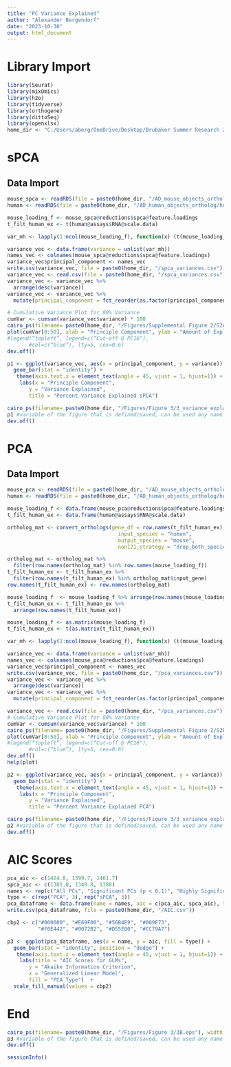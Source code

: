 ---
title: "PC Variance Explained"
author: "Alexander Bergendorf"
date: "2023-10-30"
output: html_document
---

# Library Import
```{r}
library(Seurat)
library(mixOmics)
library(h2o)
library(tidyverse)
library(orthogene)
library(dittoSeq)
library(openxlsx)
home_dir <- "C:/Users/aberg/OneDrive/Desktop/Brubaker Summer Research 2023"
```

# sPCA
## Data Import
```{r}
mouse_spca <- readRDS(file = paste0(home_dir, "/AD_mouse_objects_ortholog/mouse_spca_loadings.RData"))
human <- readRDS(file = paste0(home_dir, "/AD_human_objects_ortholog/human_mouse_proj_spca.RData"))
```



```{r}
mouse_loading_f <- mouse_spca@reductions$spca@feature.loadings
t_filt_human_ex <- t(human@assays$RNA@scale.data)
```


```{r}
var_mh <- lapply(1:ncol(mouse_loading_f), function(x) (t(mouse_loading_f[,x])%*%t(t_filt_human_ex)%*%t_filt_human_ex%*%mouse_loading_f[,x])/(sum(diag(t(mouse_loading_f)%*%t(t_filt_human_ex)%*%t_filt_human_ex%*%mouse_loading_f))))
```




```{r}
variance_vec <- data.frame(variance = unlist(var_mh))
names_vec <- colnames(mouse_spca@reductions$spca@feature.loadings)
variance_vec$principal_component <- names_vec
write.csv(variance_vec, file = paste0(home_dir, "/spca_variances.csv"), row.names = FALSE)
variance_vec <- read.csv(file = paste0(home_dir, "/spca_variances.csv"))
variance_vec <- variance_vec %>%
  arrange(desc(variance))
variance_vec <- variance_vec %>%
  mutate(principal_component = fct_reorder(as.factor(principal_component), desc(variance)))
```

```{r}
# Cumulative Variance Plot for 80% Variance
cumVar <- cumsum(variance_vec$variance) * 100
cairo_ps(filename= paste0(home_dir, "/Figures/Supplemental Figure 2/S2A.eps"), width = 9, height = 7)
plot(cumVar[0:50], xlab = "Principle Component", ylab = "Amount of Explained Variance", main = "Cumulative Variance Plot", ylim = c(0, 100), xlim = c(1, 50))
#legend(“topleft”, legend=c(“Cut-off @ PC16"),
       #col=c(“blue”), lty=5, cex=0.6)
dev.off()
```






```{r}
p1 <- ggplot(variance_vec, aes(x = principal_component, y = variance)) + 
  geom_bar(stat = "identity") +
   theme(axis.text.x = element_text(angle = 45, vjust = 1, hjust=1)) +
    labs(x = "Principle Component",
       y = "Variance Explained",
       title = "Percent Variance Explained sPCA")
```

```{r}
cairo_ps(filename= paste0(home_dir, "/Figures/Figure 3/3_variance_explained_spca.eps"), width = 7, height = 7) # name the file as an EPS
p1 #variable of the figure that is defined/saved, can be used any name
dev.off()
```


# PCA
## Data Import
```{r}
mouse_pca <- readRDS(file = paste0(home_dir, "/AD_mouse_objects_ortholog/mouse_pca_loadings.RData"))
human <- readRDS(file = paste0(home_dir, "/AD_human_objects_ortholog/human_mouse_proj_pca.RData"))
```

```{r}
mouse_loading_f <- data.frame(mouse_pca@reductions$pca@feature.loadings)
t_filt_human_ex <- data.frame(human@assays$RNA@scale.data)
```

```{r}
ortholog_mat <- convert_orthologs(gene_df = row.names(t_filt_human_ex),
                                    input_species = "human",
                                    output_species = "mouse",
                                    non121_strategy = "drop_both_species")

ortholog_mat <- ortholog_mat %>%
  filter(row.names(ortholog_mat) %in% row.names(mouse_loading_f))
t_filt_human_ex <- t_filt_human_ex %>%
  filter(row.names(t_filt_human_ex) %in% ortholog_mat$input_gene)
row.names(t_filt_human_ex) <- row.names(ortholog_mat)

mouse_loading_f  <- mouse_loading_f %>% arrange(row.names(mouse_loading_f))
t_filt_human_ex <- t_filt_human_ex %>%
  arrange(row.names(t_filt_human_ex))
```

```{r}
mouse_loading_f <- as.matrix(mouse_loading_f)
t_filt_human_ex <- t(as.matrix(t_filt_human_ex))
```

```{r}
var_mh <- lapply(1:ncol(mouse_loading_f), function(x) (t(mouse_loading_f[,x])%*%t(t_filt_human_ex)%*%t_filt_human_ex%*%mouse_loading_f[,x])/(sum(diag(t(mouse_loading_f)%*%t(t_filt_human_ex)%*%t_filt_human_ex%*%mouse_loading_f))))
```

```{r}
variance_vec <- data.frame(variance = unlist(var_mh))
names_vec <- colnames(mouse_pca@reductions$pca@feature.loadings)
variance_vec$principal_component <- names_vec
write.csv(variance_vec, file = paste0(home_dir, "/pca_variances.csv"))
variance_vec <- variance_vec %>%
  arrange(desc(variance))
variance_vec <- variance_vec %>%
  mutate(principal_component = fct_reorder(as.factor(principal_component), desc(variance)))
```

```{r}
variance_vec <- read.csv(file = paste0(home_dir, "/pca_variances.csv"))
# Cumulative Variance Plot for 80% Variance
cumVar <- cumsum(variance_vec$variance) * 100
cairo_ps(filename= paste0(home_dir, "/Figures/Supplemental Figure 2/S2B.eps"), width = 9, height = 7)
plot(cumVar[0:50], xlab = "Principle Component", ylab = "Amount of Explained Variance", main = "Cumulative Variance Plot", ylim = c(0, 100), xlim = c(1, 50))
#legend(“topleft”, legend=c(“Cut-off @ PC16"),
       #col=c(“blue”), lty=5, cex=0.6)
dev.off()
help(plot)
```


```{r}
p2 <- ggplot(variance_vec, aes(x = principal_component, y = variance)) + 
  geom_bar(stat = "identity") +
   theme(axis.text.x = element_text(angle = 45, vjust = 1, hjust=1)) +
    labs(x = "Principle Component",
       y = "Variance Explained",
       title = "Percent Variance Explained PCA")
```

```{r}
cairo_ps(filename= paste0(home_dir, "/Figures/Figure 3/3_variance_explained_pca.eps"), width = 7, height = 7) # name the file as an EPS
p2 #variable of the figure that is defined/saved, can be used any name
dev.off()
```

# AIC Scores
```{r}
pca_aic <- c(1424.8, 1399.7, 1461.7)
spca_aic <- c(1381.8, 1349.8, 1388)
names <- rep(c("All PCs", "Significant PCs (p < 0.1)", "Highly Significant PCs (p < 0.001)"), 2)
type <- c(rep("PCA", 3), rep("sPCA", 3))
pca_dataframe <- data.frame(name = names, aic = c(pca_aic, spca_aic), type = type)
write.csv(pca_dataframe, file = paste0(home_dir, "/AIC.csv"))
```

```{r}
cbp2 <- c("#000000", "#E69F00", "#56B4E9", "#009E73",
          "#F0E442", "#0072B2", "#D55E00", "#CC79A7")

p3 <- ggplot(pca_dataframe, aes(x = name, y = aic, fill = type)) + 
  geom_bar(stat = "identity", position = "dodge") +
   theme(axis.text.x = element_text(angle = 45, vjust = 1, hjust=1)) +
    labs(title = "AIC Scores for GLMs",
       y = "Akaike Information Criterion",
       x = "Generalized Linear Model",
       fill = "PCA Type")  +
  scale_fill_manual(values = cbp2)
```




# End
```{r}
cairo_ps(filename= paste0(home_dir, "/Figures/Figure 3/3B.eps"), width = 7, height = 6) # name the file as an EPS
p3 #variable of the figure that is defined/saved, can be used any name
dev.off()
```


```{r}
sessionInfo()
```

